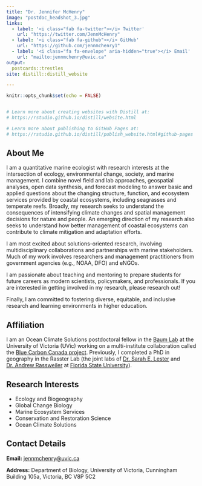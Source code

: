 ```yaml
---
title: "Dr. Jennifer McHenry"
image: "postdoc_headshot_3.jpg"
links:
  - label: '<i class="fab fa-twitter"></i> Twitter'
    url: "https://twitter.com/JennMcHenry"
  - label: '<i class="fab fa-github"></i> GitHub'
    url: "https://github.com/jennmchenry1"
  - label: '<i class="fa fa-envelope" aria-hidden="true"></i> Email'
    url: "mailto:jennmchenry@uvic.ca"
output:
  postcards::trestles
site: distill::distill_website

---
```



```r
knitr::opts_chunk$set(echo = FALSE)


# Learn more about creating websites with Distill at:
# https://rstudio.github.io/distill/website.html

# Learn more about publishing to GitHub Pages at:
# https://rstudio.github.io/distill/publish_website.html#github-pages

```

## About Me

I am a quantitative marine ecologist with research interests at the intersection of ecology, environmental change, society, and marine management. I combine novel field and lab approaches, geospatial analyses, open data synthesis, and forecast modeling to answer basic and applied questions about the changing structure, function, and ecosystem services provided by coastal ecosystems, including seagrasses and temperate reefs. Broadly, my research seeks to understand the consequences of intensifying climate changes and spatial management decisions for nature and people. An emerging direction of my research also seeks to understand how better management of coastal ecosystems can contribute to climate mitigation and adaptation efforts. 

I am most excited about solutions-oriented research, involving multidisciplinary collaborations and partnerships with marine stakeholders. Much of my work involves researchers and management practitioners from government agencies (e.g., NOAA, DFO) and eNGOs.

I am passionate about teaching and mentoring to prepare students for future careers as modern scientists, policymakers, and professionals. If you are interested in getting involved in my research, please research out!

Finally, I am committed to fostering diverse, equitable, and inclusive research and learning environments in higher education. 


## Affiliation
I am an Ocean Climate Solutions postdoctoral fellow in the [Baum Lab](https://www.juliakbaum.org/) at the University of Victoria (UVic) working on a multi-institute collaboration called the [Blue Carbon Canada project](www.BlueCarbonCanada.ca). Previously, I completed a PhD in geography in the Rasster Lab (the joint labs of [Dr. Sarah E. Lester](www.lester-lab.org) and [Dr. Andrew Rassweiler](www.rassweiler-lab.org) at [Florida State University](www.geography.fsu.edu)). 

## Research Interests

- Ecology and Biogeography 
- Global Change Biology
- Marine Ecosystem Services
- Conservation and Restoration Science
- Ocean Climate Solutions

## Contact Details

**Email:** [jennmchenry@uvic.ca](jennmchenry@uvic.ca)

**Address:** Department of Biology, University of Victoria, Cunningham Building 105a, Victoria, BC V8P 5C2

